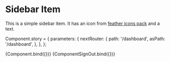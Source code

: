 
<Meta title="Elements/Sidebar item" component={SidebarItem} decorators={[withNextRouter]} />

# Sidebar Item

This is a simple sidebar item. It has an icon from [feather icons pack](https://feathericons.com/) and a text.



Component.story = {
parameters: {
nextRouter: {
path: '/dashboard',
asPath: '/dashboard',
},
},
};

<Canvas>
  <Story
    name="Default"
    args={{
      icon: "pie-chart",
      text: "Dasboard",
      url: "/dashboard",
    }}
    decorators={[withNextRouter]}>
    {Component.bind({})}
  </Story>
  <Story
    name="Sign out"
    args={{
      icon: "log-out",
      text: "Sign Out",
      url: "/dashboard",
    }}
    decorators={[withNextRouter]}>
    {ComponentSignOut.bind({})}
  </Story>
</Canvas>
